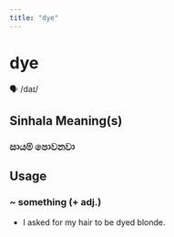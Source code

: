 ```yaml
---
title: "dye"
---
```


# dye

🗣️ /daɪ/

## Sinhala Meaning(s)

### සායම් පොවනවා

## Usage

### ~ something (+ adj.)

- I asked for my hair to be dyed blonde.


